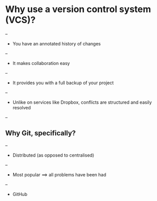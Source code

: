 # Why use a version control system (VCS)?

--

- You have an annotated history of changes

--

- It makes collaboration easy

--

- It provides you with a full backup of your project

--

- Unlike on services like Dropbox, conflicts are structured and easily resolved

--

## Why Git, specifically?

--

- Distributed (as opposed to centralised)

--

- Most popular ⟹ all problems have been had

--

- GitHub
